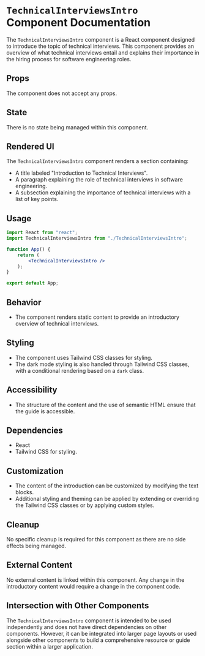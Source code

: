 # `TechnicalInterviewsIntro` Component Documentation

The `TechnicalInterviewsIntro` component is a React component designed to introduce the topic of technical interviews. This component provides an overview of what technical interviews entail and explains their importance in the hiring process for software engineering roles.

## Props

The component does not accept any props.

## State

There is no state being managed within this component.

## Rendered UI

The `TechnicalInterviewsIntro` component renders a section containing:
- A title labeled "Introduction to Technical Interviews".
- A paragraph explaining the role of technical interviews in software engineering.
- A subsection explaining the importance of technical interviews with a list of key points.

## Usage

```jsx
import React from "react";
import TechnicalInterviewsIntro from "./TechnicalInterviewsIntro";

function App() {
    return (
        <TechnicalInterviewsIntro />
    );
}

export default App;
```

## Behavior

- The component renders static content to provide an introductory overview of technical interviews.

## Styling

- The component uses Tailwind CSS classes for styling.
- The dark mode styling is also handled through Tailwind CSS classes, with a conditional rendering based on a `dark` class.

## Accessibility

- The structure of the content and the use of semantic HTML ensure that the guide is accessible.

## Dependencies

- React
- Tailwind CSS for styling.

## Customization

- The content of the introduction can be customized by modifying the text blocks.
- Additional styling and theming can be applied by extending or overriding the Tailwind CSS classes or by applying custom styles.

## Cleanup

No specific cleanup is required for this component as there are no side effects being managed.

## External Content

No external content is linked within this component. Any change in the introductory content would require a change in the component code.

## Intersection with Other Components

The `TechnicalInterviewsIntro` component is intended to be used independently and does not have direct dependencies on other components. However, it can be integrated into larger page layouts or used alongside other components to build a comprehensive resource or guide section within a larger application.